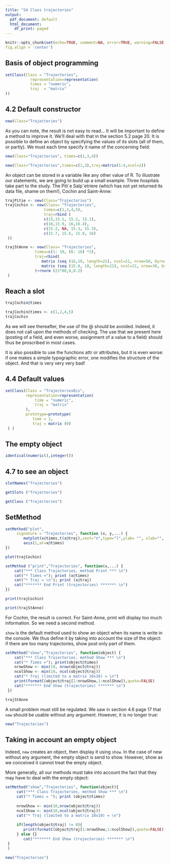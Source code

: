 ```yaml
---
title: "S4 Class trajectories"
output:
  pdf_document: default
  html_document:
    df_print: paged
---
```


```r
knitr::opts_chunk$set(echo=TRUE, comment=NA, error=TRUE, warning=FALSE, message = FALSE,
fig.align = 'center')
```


## Basis of object programming

```r
setClass(Class = "Trajectories",
           representation=representation(
           times = "numeric",
           traj  = "matrix"
))

```

## 4.2 Default constructor

```r
new(Class="Trajectories")
```

As you can note, the result is not easy to read... It will be important to define a
method to improve it. We’ll deal with that in the section 5.2 page 20.
It is possible to define an object by specifying the values of its slots (all of them, or
partly). We must each time specify it name of the concerning field:

```r
new(Class="Trajectories", times=c(1,3,4))
```


```r
new(Class="Trajectories",times=c(1,3),traj=matrix(1:4,ncol=2))
```

An object can be stored in a variable like any other value of R. To illustrate our
statements, we are going to build up a small example. Three hospitals take part to the
study. The Piti´e Salpˆetriere (which has not yet returned its data file, shame on them!), Cochin and Saint-Anne:

```r
trajPitie <- new(Class="Trajectories")
trajCochin <- new(Class= "Trajectories",
                 times=c(1,3,4,5),
                 traj=rbind (
                 c(15,15.1, 15.2, 15.2),
                 c(16,15.9, 16,16.4),
                 c(15.2, NA, 15.3, 15.3),
                 c(15.7, 15.6, 15.8, 16)
 ))

```


```r
trajStAnne <- new(Class= "Trajectories",
             times=c(1: 10, (6: 16) *2),
             traj=rbind(
                matrix (seq (16,19, length=21), ncol=21, nrow=50, byrow=TRUE),
                matrix (seq (15.8, 18, length=21), ncol=21, nrow=30, byrow=TRUE)
             )+rnorm (21*80,0,0.2)
 )

```


## Reach a slot

```r
trajCochin@times
```

```r
trajCochin@times <- c(1,2,4,5)
trajCochin
```

As we will see thereafter, the use of the @ should be avoided. Indeed, it does not
call upon the methods of checking. The use that we present here (posting of a field, and
even worse, assignment of a value to a field) should thus be proscribed in most cases.

It is also possible to use the functions attr or attributes, but it is even
worse: if one makes a simple typographic error, one modifies the structure of
the object. And that is very very very bad!


## 4.4 Default values

```r
setClass(Class = "TrajectoriesBis", 
         representation=representation(
             time = "numeric",
             traj = "matrix"
         ),
         prototype=prototype(
            time = 1,
            traj = matrix (0)
 ) )
```



## The empty object

```r
identical(numeric(),integer())
```


## 4.7 to see an object

```r
slotNames("Trajectories")
```

```r
getSlots ("Trajectories")
```

```r
getClass ("Trajectories")
```


## SetMethod

```r
setMethod("plot",
     signature = "Trajectories", function (x, y,...) {
        matplot(x@times,t(x@traj),xaxt="n",type="l",ylab= "", xlab="", pch=1)
        axis(1,at=x@times)
})
```

```r
plot(trajCochin)
```


```r
setMethod ("print","Trajectories", function(x,...) {
    cat("*** Class Trajectories, method Print *** \n")
    cat("* Times ="); print (x@times)
    cat("* Traj = \n"); print (x@traj)
    cat("******* End Print (trajectories) ******* \n")
})

```

```r
print(trajCochin)
```

```r
print(trajStAnne)
```

For Cochin, the result is correct. For Saint-Anne, print will display too much
information. So we need a second method.

`show` is the default method used to show an object when its name is write in the
console. We thus define it by taking into account the size of the object: if there are too many trajectories, show post only part of them.


```r
setMethod("show","Trajectories", function(object) {
    cat("*** Class Trajectories, method Show *** \n")
    cat("* Times ="); print(object@times)
    nrowShow <- min(10, nrow(object@traj))
    ncolShow <- min(10, ncol(object@traj))
    cat("* Traj (limited to a matrix 10x10) = \n")
    print(formatC(object@traj[1:nrowShow,1:ncolShow]),quote=FALSE)
    cat("******* End Show (trajectories) ******* \n")
 })
```

```r
trajStAnne
```


A small problem must still be regulated. We saw in section 4.6 page 17 that `new`
should be usable without any argument. However, it is no longer true:


```r
new("Trajectories")
```

## Taking in account an empty object

Indeed, `new` creates an object, then display it using `show`. In the case of new without
any argument, the empty object is send to show. However, show as we conceived it
cannot treat the empty object.

More generally, all our methods must take into account the fact that they may have
to deal with the empty object:

```r
setMethod("show","Trajectories", function(object){
     cat("*** Class Trajectories, method Show *** \n")
     cat("* Times = "); print (object@times)
     
     nrowShow <- min(10,nrow(object@traj))
     ncolShow <- min(10,ncol(object@traj))
     cat("* Traj (limited to a matrix 10x10) = \n")
     
     if(length(object@traj) != 0){
        print(formatC(object@traj[1:nrowShow,1:ncolShow]),quote=FALSE)
     } else {}
        cat("******* End Show (trajectories) ******* \n")
 }
 )
```

```r
new("Trajectories")
```


